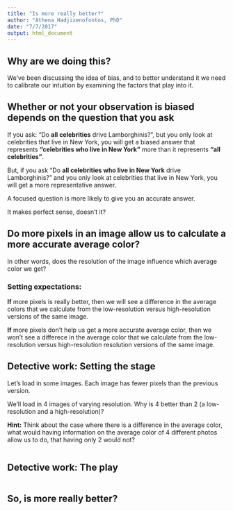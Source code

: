 ```yaml
---
title: "Is more really better?"
author: "Athena Hadjixenofontos, PhD"
date: "7/7/2017"
output: html_document
---
```


## Why are we doing this? 

We've been discussing the idea of bias, and to better understand it we need to calibrate our intuition by examining the factors that play into it. 

## Whether or not your observation is biased depends on the question that you ask

If you ask: "Do **all celebrities** drive Lamborghinis?", but you only look at celebrities that live in New York, you will get a biased answer that represents **"celebrities who live in New York"** more than it represents **"all celebrities"**. 

But, if you ask "Do **all celebrities who live in New York** drive Lamborghinis?" and you only look at celebrities that live in New York, you will get a more representative answer. 

A focused question is more likely to give you an accurate answer. 

It makes perfect sense, doesn't it? 

## Do more pixels in an image allow us to calculate a more accurate average color? 

In other words, does the resolution of the image influence which average color we get? 

### Setting expectations:

**If** more pixels is really better, then we will see a difference in the average colors that we calculate from the low-resolution versus high-resolution versions of the same image. 

**If** more pixels don't help us get a more accurate average color, then we won't see a differece in the average color that we calculate from the low-resolution versus high-resolution resolution versions of the same image. 

## Detective work: Setting the stage

Let's load in some images. Each image has fewer pixels than the previous version. 

We'll load in 4 images of varying resolution. Why is 4 better than 2 (a low-resolution and a high-resolution)? 

**Hint:** Think about the case where there is a difference in the average color, what would having information on the average color of 4 different photos allow us to do, that having only 2 would not? 

```r

```


## Detective work: The play

```r

```


## So, is more really better? 